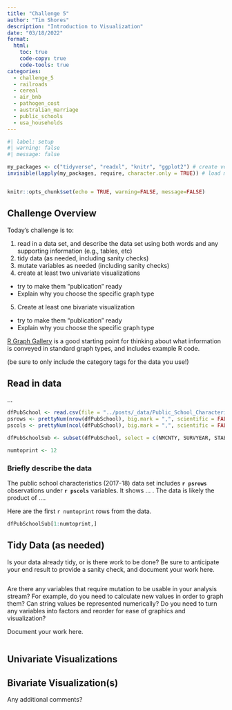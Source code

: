 ```yaml
---
title: "Challenge 5"
author: "Tim Shores"
description: "Introduction to Visualization"
date: "03/18/2022"
format:
  html:
    toc: true
    code-copy: true
    code-tools: true
categories:
  - challenge_5
  - railroads
  - cereal
  - air_bnb
  - pathogen_cost
  - australian_marriage
  - public_schools
  - usa_households
---
```


```r
#| label: setup
#| warning: false
#| message: false

my_packages <- c("tidyverse", "readxl", "knitr", "ggplot2") # create vector of packages
invisible(lapply(my_packages, require, character.only = TRUE)) # load multiple packages


knitr::opts_chunk$set(echo = TRUE, warning=FALSE, message=FALSE)
```

## Challenge Overview

Today's challenge is to:

1)  read in a data set, and describe the data set using both words and any supporting information (e.g., tables, etc)
2)  tidy data (as needed, including sanity checks)
3)  mutate variables as needed (including sanity checks)
4)  create at least two univariate visualizations
   - try to make them "publication" ready
   - Explain why you choose the specific graph type
5)  Create at least one bivariate visualization
   - try to make them "publication" ready
   - Explain why you choose the specific graph type

[R Graph Gallery](https://r-graph-gallery.com/) is a good starting point for thinking about what information is conveyed in standard graph types, and includes example R code.

(be sure to only include the category tags for the data you use!)

## Read in data

...

```r
dfPubSchool <- read.csv(file = "../posts/_data/Public_School_Characteristics_2017-18.csv") # read in data
psrows <- prettyNum(nrow(dfPubSchool), big.mark = ",", scientific = FALSE)  # Apply comma-separated format
pscols <- prettyNum(ncol(dfPubSchool), big.mark = ",", scientific = FALSE)

dfPubSchoolSub <- subset(dfPubSchool, select = c(NMCNTY, SURVYEAR, STABR, ST_LEAID, LEA_NAME, SCH_NAME, LCITY, LZIP, PK, KG, G01, G02, G03, G04, G05, G06, G07, G08, G09, G10, G11, G12, G13, TOTAL, MEMBER, AM, HI, BL, WH, HP, TR, FTE, SCHOOL_TYPE_TEXT, SY_STATUS_TEXT, SCHOOL_LEVEL, AS, CHARTER_TEXT, MAGNET_TEXT))

numtoprint <- 12

```

### Briefly describe the data

The public school characteristics (2017-18) data set includes **`r psrows`** observations under **`r pscols`** variables. It shows ... . The data is likely the product of ....

Here are the first `r numtoprint` rows from the data.


```r
dfPubSchoolSub[1:numtoprint,]

```

## Tidy Data (as needed)

Is your data already tidy, or is there work to be done? Be sure to anticipate your end result to provide a sanity check, and document your work here.

```r


```

Are there any variables that require mutation to be usable in your analysis stream? For example, do you need to calculate new values in order to graph them? Can string values be represented numerically? Do you need to turn any variables into factors and reorder for ease of graphics and visualization?

Document your work here.

```r

```

## Univariate Visualizations


## Bivariate Visualization(s)
Any additional comments?
